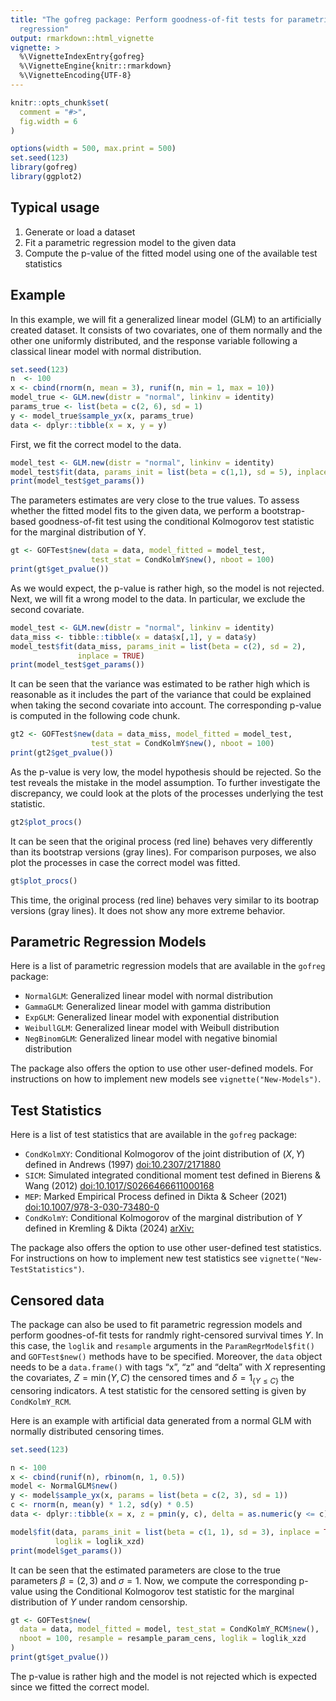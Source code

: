 ```yaml
---
title: "The gofreg package: Perform goodness-of-fit tests for parametric 
  regression"
output: rmarkdown::html_vignette
vignette: >
  %\VignetteIndexEntry{gofreg}
  %\VignetteEngine{knitr::rmarkdown}
  %\VignetteEncoding{UTF-8}
---
```


```r
knitr::opts_chunk$set(
  comment = "#>",
  fig.width = 6
)
```

```r
options(width = 500, max.print = 500)
set.seed(123)
library(gofreg)
library(ggplot2)
```

## Typical usage

1. Generate or load a dataset
2. Fit a parametric regression model to the given data
3. Compute the p-value of the fitted model using one of the available test 
statistics

## Example

In this example, we will fit a generalized linear model (GLM) to an artificially
created dataset. It consists of two covariates, one of them normally and the 
other one uniformly distributed, and the response variable following a classical
linear model with normal distribution.

```r
set.seed(123)
n  <- 100
x <- cbind(rnorm(n, mean = 3), runif(n, min = 1, max = 10))
model_true <- GLM.new(distr = "normal", linkinv = identity)
params_true <- list(beta = c(2, 6), sd = 1)
y <- model_true$sample_yx(x, params_true)
data <- dplyr::tibble(x = x, y = y)
```

First, we fit the correct model to the data.

``` r
model_test <- GLM.new(distr = "normal", linkinv = identity)
model_test$fit(data, params_init = list(beta = c(1,1), sd = 5), inplace = TRUE)
print(model_test$get_params())
```

The parameters estimates are very close to the true values. To assess whether 
the fitted model fits to the given data, we perform a bootstrap-based 
goodness-of-fit test using the conditional Kolmogorov test statistic for the 
marginal distribution of Y. 

``` r
gt <- GOFTest$new(data = data, model_fitted = model_test, 
                  test_stat = CondKolmY$new(), nboot = 100)
print(gt$get_pvalue())
```

As we would expect, the p-value is rather high, so the model is not rejected.
Next, we will fit a wrong model to the data. In particular, we exclude the 
second covariate.

``` r
model_test <- GLM.new(distr = "normal", linkinv = identity)
data_miss <- tibble::tibble(x = data$x[,1], y = data$y)
model_test$fit(data_miss, params_init = list(beta = c(2), sd = 2), 
               inplace = TRUE)
print(model_test$get_params())
```

It can be seen that the variance was estimated to be rather high which is 
reasonable as it includes the part of the variance that could be explained when
taking the second covariate into account. The corresponding 
p-value is computed in the following code chunk.

``` r
gt2 <- GOFTest$new(data = data_miss, model_fitted = model_test, 
                  test_stat = CondKolmY$new(), nboot = 100)
print(gt2$get_pvalue())
```

As the p-value is very low, the model hypothesis should be rejected. So the test
reveals the mistake in the model assumption. To further investigate the 
discrepancy, we could look at the plots of the processes underlying the test
statistic.

```r
gt2$plot_procs()
```

It can be seen that the original process (red line) behaves very differently
than its bootstrap versions (gray lines). For comparison purposes, we also plot 
the processes in case the correct model was fitted.

```r
gt$plot_procs()
```

This time, the original process (red line) behaves very similar to its bootrap 
versions (gray lines). It does not show any more extreme behavior.

## Parametric Regression Models

Here is a list of parametric regression models that are available in the 
`gofreg` package: 

* `NormalGLM`: Generalized linear model with normal distribution
* `GammaGLM`: Generalized linear model with gamma distribution
* `ExpGLM`: Generalized linear model with exponential distribution
* `WeibullGLM`: Generalized linear model with Weibull distribution
* `NegBinomGLM`: Generalized linear model with negative binomial distribution

The package also offers the option to use other user-defined models. For 
instructions on how to implement new models see `vignette("New-Models")`.

## Test Statistics

Here is a list of test statistics that are available in the `gofreg` package:

* `CondKolmXY`: Conditional Kolmogorov of the joint distribution of $(X,Y)$ 
defined in Andrews (1997) [doi:10.2307/2171880](https://doi.org/10.2307/2171880)
* `SICM`: Simulated integrated conditional moment test defined in Bierens & 
Wang (2012) [doi:10.1017/S0266466611000168](https://doi.org/10.1017/S0266466611000168)
* `MEP`: Marked Empirical Process defined in Dikta & Scheer (2021) 
[doi:10.1007/978-3-030-73480-0](https://doi.org/10.1007/978-3-030-73480-0)
* `CondKolmY`: Conditional Kolmogorov of the marginal distribution of $Y$ 
defined in Kremling & Dikta (2024) [arXiv:](https://arxiv.org/abs/)
<!-- * `CondKolmbXY`: Conditional Kolmogorov of the joint distribution of $(\beta^T X, Y)$ -->

The package also offers the option to use other user-defined test statistics. 
For instructions on how to implement new test statistics see
`vignette("New-TestStatistics")`.

## Censored data

The package can also be used to fit parametric regression models and perform 
goodnes-of-fit tests for randmly right-censored survival times $Y$. In this 
case, the `loglik` and `resample` arguments in the `ParamRegrModel$fit()` and
`GOFTest$new()` methods have to be specified. Moreover, the `data` object needs
to be a `data.frame()` with tags "x", "z" and "delta" with $X$ representing the
covariates, $Z = \min(Y, C)$ the censored times and $\delta = 1_{\{Y \le C\}}$ 
the censoring indicators. A test statistic for the censored setting is given by
`CondKolmY_RCM`.

Here is an example with artificial data generated from a normal GLM with 
normally distributed censoring times.

``` r
set.seed(123)
```

``` r
n <- 100
x <- cbind(runif(n), rbinom(n, 1, 0.5))
model <- NormalGLM$new()
y <- model$sample_yx(x, params = list(beta = c(2, 3), sd = 1))
c <- rnorm(n, mean(y) * 1.2, sd(y) * 0.5)
data <- dplyr::tibble(x = x, z = pmin(y, c), delta = as.numeric(y <= c))

model$fit(data, params_init = list(beta = c(1, 1), sd = 3), inplace = TRUE, 
          loglik = loglik_xzd)
print(model$get_params())
```

It can be seen that the estimated parameters are close to the true parameters
$\beta = (2,3)$ and $\sigma = 1$. Now, we compute the corresponding p-value
using the Conditional Kolmogorov test statistic for the marginal distribution
of $Y$ under random censorship.

``` r
gt <- GOFTest$new(
  data = data, model_fitted = model, test_stat = CondKolmY_RCM$new(), 
  nboot = 100, resample = resample_param_cens, loglik = loglik_xzd
)
print(gt$get_pvalue())
```

The p-value is rather high and the model is not rejected which is expected since
we fitted the correct model.
